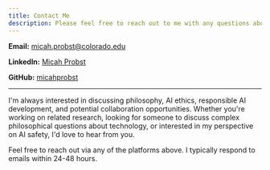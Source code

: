 ```yaml
---
title: Contact Me
description: Please feel free to reach out to me with any questions about philosophy, AI ethics, or potential collaborations!
---
```


**Email:** [micah.probst@colorado.edu](mailto:micah.probst@colorado.edu)

**LinkedIn:** [Micah Probst](https://www.linkedin.com/in/micah-probst-b80009172/)

**GitHub:** [micahprobst](https://github.com/micahprobst)

---

I'm always interested in discussing philosophy, AI ethics, responsible AI development, and potential collaboration opportunities. Whether you're working on related research, looking for someone to discuss complex philosophical questions about technology, or interested in my perspective on AI safety, I'd love to hear from you.

Feel free to reach out via any of the platforms above. I typically respond to emails within 24-48 hours.
